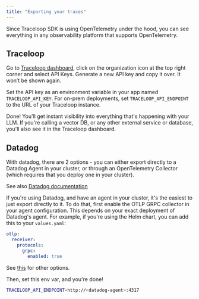 ```yaml
---
title: "Exporting your traces"
---
```


Since Traceloop SDK is using OpenTelemetry under the hood, you can see everything
in any observability platform that supports OpenTelemetry.

## Traceloop

Go to [Traceloop dashboard](https://app.traceloop.com), click on the organization icon
at the top right corner and select API Keys.
Generate a new API key and copy it over. It won’t be shown again.

Set the API key as an environment variable in your app named `TRACELOOP_API_KEY`.
For on-prem deployments, set `TRACELOOP_API_ENDPOINT` to the URL of your Traceloop instance.

Done! You'll get instant visibility into everything that's happening with your LLM.
If you're calling a vector DB, or any other external service or database, you'll also see it in the Traceloop dashboard.

## Datadog

With datadog, there are 2 options - you can either export directly to a Datadog Agent in your cluster, or through an OpenTelemetry Collector (which requires that you deploy one in your cluster).

See also [Datadog documentation](https://docs.datadoghq.com/opentelemetry/)

If you're using Datadog, and have an agent in your cluster, it's the easiest to just export directly to it. To do that, first enable the OTLP GRPC collector in your agent configuration. This depends on your exact deployment of Datadog's agent. For example, if you're using the Helm chart, you can add this to your `values.yaml`:

```yaml
otlp:
  receiver:
    protocols:
      grpc:
        enabled: true
```

See [this](https://docs.datadoghq.com/opentelemetry/otlp_ingest_in_the_agent/?tab=kuberneteshelmvaluesyaml#enabling-otlp-ingestion-on-the-datadog-agent) for other options.

Then, set this env var, and you're done!

```bash
TRACELOOP_API_ENDPOINT=http://<datadog-agent>:4317
```

